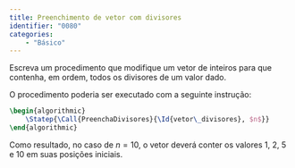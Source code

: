 ```yaml
---
title: Preenchimento de vetor com divisores
identifier: "0080"
categories:
    - "Básico"
---
```

::: {#exr-0080}
Escreva um procedimento que modifique um vetor de inteiros para que contenha, em ordem, todos os divisores de um valor dado.

O procedimento poderia ser executado com a seguinte instrução:

```latex {.pseudocode}
\begin{algorithmic}
    \Statep{\Call{PreenchaDivisores}{\Id{vetor\_divisores}, $n$}}
\end{algorithmic}
```

Como resultado, no caso de $n = 10$, o vetor deverá conter os valores 1, 2, 5 e\ 10 em suas posições iniciais.

<!-- @sol-0080 -->
:::